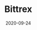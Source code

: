 ---
title: Bittrex
tag: Exchange
status: publish
date: 2020-09-24
slug: A short description for this item
website: https://global.bittrex.com/Market/Index?MarketName=BTC-IOTX
twitter:
logo: /img/Bittrex.png
featured_img: https://wp.gcap1.iotex.io/wp-content/uploads/2020/09/bittrex.png
telegram:
---